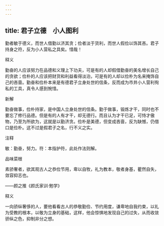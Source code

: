 ```yaml
---
---
---
```

title: 君子立德　小人图利
---



勤者敏于德义，而世人借勤以济其贪；俭者淡于货利，而世人假俭以饰其吝。君子持身之符，反为小人营私之具矣。惜哉！

释义

勤奋的人应该努力在品德和义理上下功夫，可是有的人却假借勤奋的美名增长自己的贪欲；俭朴的人应该把财货和利益看得淡泊，可是有的人却以俭朴为名来掩饰自己的吝啬。勤奋和俭朴本来是有德君子立身处世的信条，反而成为市井小人营利徇私的工具，真令人感到惋惜。

新解

勤奋做事，俭朴持家，是中国人立身处世的信条。勤于做事，锻炼才干，同时也不要忘了修行品德。但是有的人有才干，却无德行。而且认为才干已足，可恃才傲物，乃至为所欲为，这就是以勤济贪。俭朴是美德，但变成吝啬，反为缺憾，仍借口是俭朴。这不过是假君子之名，行不义之实。

注释

敏：勤奋，努力。符：本指护符，此处作法则解。

品味菜根

素骄奢者，欲其观古人之恭俭节用，卑以自牧，礼为教本，敬者身基，瞿然自失，敛容抑志也。

——颜之推《颜氏家训·勉学》

释义

一向骄纵奢侈的人，要他看看古人的恭敬勤俭、节约用度，谦卑地自我约束，以礼为受教的根本，以敬为立身的基础，这样，他会惊惧地发现自己的过失，从而收敛骄纵之色，抑制非分之想。